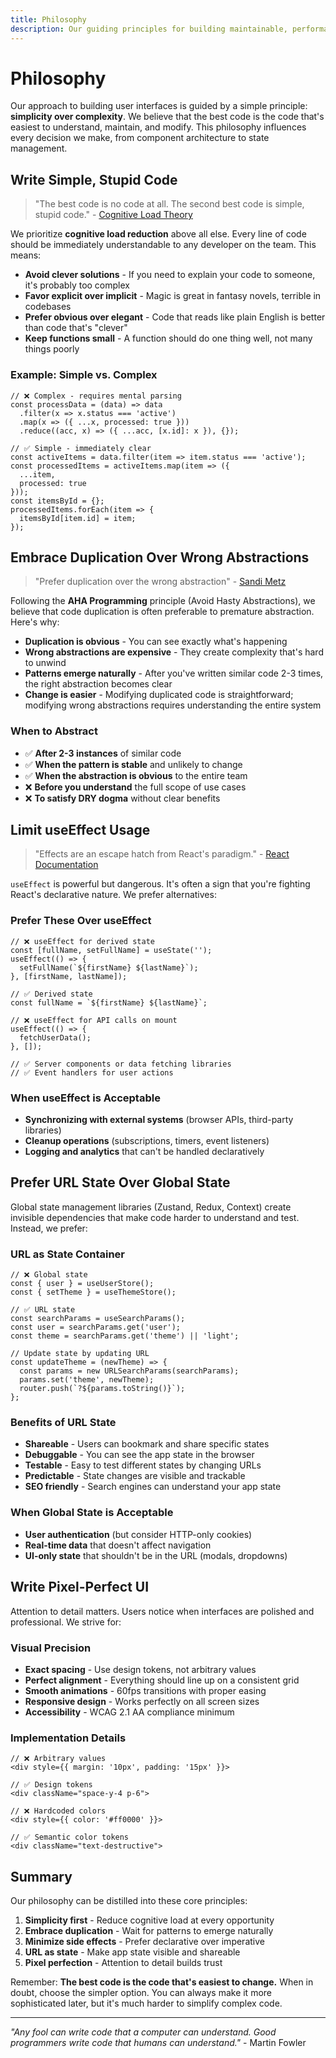 ```yaml
---
title: Philosophy
description: Our guiding principles for building maintainable, performant, and beautiful user interfaces
---
```


# Philosophy

Our approach to building user interfaces is guided by a simple principle: **simplicity over complexity**. We believe that the best code is the code that's easiest to understand, maintain, and modify. This philosophy influences every decision we make, from component architecture to state management.

## Write Simple, Stupid Code

> "The best code is no code at all. The second best code is simple, stupid code." - [Cognitive Load Theory](https://github.com/zakirullin/cognitive-load)

We prioritize **cognitive load reduction** above all else. Every line of code should be immediately understandable to any developer on the team. This means:

- **Avoid clever solutions** - If you need to explain your code to someone, it's probably too complex
- **Favor explicit over implicit** - Magic is great in fantasy novels, terrible in codebases
- **Prefer obvious over elegant** - Code that reads like plain English is better than code that's "clever"
- **Keep functions small** - A function should do one thing well, not many things poorly

### Example: Simple vs. Complex

```tsx
// ❌ Complex - requires mental parsing
const processData = (data) => data
  .filter(x => x.status === 'active')
  .map(x => ({ ...x, processed: true }))
  .reduce((acc, x) => ({ ...acc, [x.id]: x }), {});

// ✅ Simple - immediately clear
const activeItems = data.filter(item => item.status === 'active');
const processedItems = activeItems.map(item => ({
  ...item,
  processed: true
}));
const itemsById = {};
processedItems.forEach(item => {
  itemsById[item.id] = item;
});
```

## Embrace Duplication Over Wrong Abstractions

> "Prefer duplication over the wrong abstraction" - [Sandi Metz](https://kentcdodds.com/blog/aha-programming)

Following the **AHA Programming** principle (Avoid Hasty Abstractions), we believe that code duplication is often preferable to premature abstraction. Here's why:

- **Duplication is obvious** - You can see exactly what's happening
- **Wrong abstractions are expensive** - They create complexity that's hard to unwind
- **Patterns emerge naturally** - After you've written similar code 2-3 times, the right abstraction becomes clear
- **Change is easier** - Modifying duplicated code is straightforward; modifying wrong abstractions requires understanding the entire system

### When to Abstract

- ✅ **After 2-3 instances** of similar code
- ✅ **When the pattern is stable** and unlikely to change
- ✅ **When the abstraction is obvious** to the entire team
- ❌ **Before you understand** the full scope of use cases
- ❌ **To satisfy DRY dogma** without clear benefits

## Limit useEffect Usage

> "Effects are an escape hatch from React's paradigm." - [React Documentation](https://react.dev/learn/you-might-not-need-an-effect)

`useEffect` is powerful but dangerous. It's often a sign that you're fighting React's declarative nature. We prefer alternatives:

### Prefer These Over useEffect

```tsx
// ❌ useEffect for derived state
const [fullName, setFullName] = useState('');
useEffect(() => {
  setFullName(`${firstName} ${lastName}`);
}, [firstName, lastName]);

// ✅ Derived state
const fullName = `${firstName} ${lastName}`;

// ❌ useEffect for API calls on mount
useEffect(() => {
  fetchUserData();
}, []);

// ✅ Server components or data fetching libraries
// ✅ Event handlers for user actions
```

### When useEffect is Acceptable

- **Synchronizing with external systems** (browser APIs, third-party libraries)
- **Cleanup operations** (subscriptions, timers, event listeners)
- **Logging and analytics** that can't be handled declaratively

## Prefer URL State Over Global State

Global state management libraries (Zustand, Redux, Context) create invisible dependencies that make code harder to understand and test. Instead, we prefer:

### URL as State Container

```tsx
// ❌ Global state
const { user } = useUserStore();
const { setTheme } = useThemeStore();

// ✅ URL state
const searchParams = useSearchParams();
const user = searchParams.get('user');
const theme = searchParams.get('theme') || 'light';

// Update state by updating URL
const updateTheme = (newTheme) => {
  const params = new URLSearchParams(searchParams);
  params.set('theme', newTheme);
  router.push(`?${params.toString()}`);
};
```

### Benefits of URL State

- **Shareable** - Users can bookmark and share specific states
- **Debuggable** - You can see the app state in the browser
- **Testable** - Easy to test different states by changing URLs
- **Predictable** - State changes are visible and trackable
- **SEO friendly** - Search engines can understand your app state

### When Global State is Acceptable

- **User authentication** (but consider HTTP-only cookies)
- **Real-time data** that doesn't affect navigation
- **UI-only state** that shouldn't be in the URL (modals, dropdowns)

## Write Pixel-Perfect UI

Attention to detail matters. Users notice when interfaces are polished and professional. We strive for:

### Visual Precision

- **Exact spacing** - Use design tokens, not arbitrary values
- **Perfect alignment** - Everything should line up on a consistent grid
- **Smooth animations** - 60fps transitions with proper easing
- **Responsive design** - Works perfectly on all screen sizes
- **Accessibility** - WCAG 2.1 AA compliance minimum

### Implementation Details

```tsx
// ❌ Arbitrary values
<div style={{ margin: '10px', padding: '15px' }}>

// ✅ Design tokens
<div className="space-y-4 p-6">

// ❌ Hardcoded colors
<div style={{ color: '#ff0000' }}>

// ✅ Semantic color tokens
<div className="text-destructive">
```

## Summary

Our philosophy can be distilled into these core principles:

1. **Simplicity first** - Reduce cognitive load at every opportunity
2. **Embrace duplication** - Wait for patterns to emerge naturally
3. **Minimize side effects** - Prefer declarative over imperative
4. **URL as state** - Make app state visible and shareable
5. **Pixel perfection** - Attention to detail builds trust

Remember: **The best code is the code that's easiest to change.** When in doubt, choose the simpler option. You can always make it more sophisticated later, but it's much harder to simplify complex code.

---

*"Any fool can write code that a computer can understand. Good programmers write code that humans can understand."* - Martin Fowler
